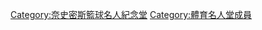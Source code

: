 {{Commonscat|Basketball Hall of Fame}}

[[Category:奈史密斯籃球名人紀念堂|Category:奈史密斯籃球名人紀念堂]]
[[Category:體育名人堂成員|Category:體育名人堂成員]]